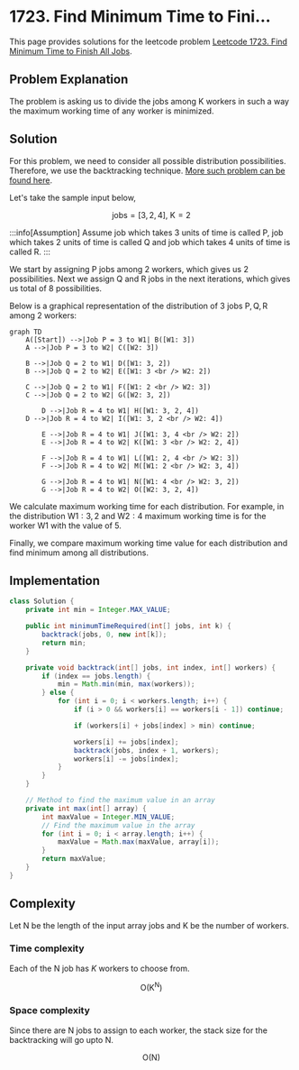 
# 1723. Find Minimum Time to Fini...

This page provides solutions for the leetcode problem [Leetcode 1723. Find Minimum Time to Finish All Jobs](https://leetcode.com/problems/find-minimum-time-to-finish-all-jobs/description/).

## Problem Explanation

The problem is asking us to divide the jobs among $\text{K}$ workers in such a way the maximum working time of any worker is minimized.

## Solution

For this problem, we need to consider all possible distribution possibilities. Therefore, we use the backtracking technique. [More such problem can be found here](/backtracking/partition-array-into-k-subarrays).

Let's take the sample input below,

$$
\text{jobs} = [3,2,4], \ \text{K} = 2
$$

:::info[Assumption]
Assume job which takes $3$ units of time is called $\text{P}$, job which takes $2$ units of time is called $\text{Q}$ and job which takes $4$ units of time is called $\text{R}$.
:::

We start by assigning $\text{P}$ jobs among $2$ workers, which gives us $2$ possibilities. Next we assign $\text{Q}$ and $\text{R}$ jobs in the next iterations, which gives us total of $8$ possibilities.

Below is a graphical representation of the distribution of $3$ jobs $\text{P}, \text{Q}, \text{R}$ among $2$ workers: 

<div style={{textAlign:"center"}}>

```mermaid
graph TD
    A([Start]) -->|Job P = 3 to W1| B([W1: 3])
    A -->|Job P = 3 to W2| C([W2: 3])
	
    B -->|Job Q = 2 to W1| D([W1: 3, 2])
    B -->|Job Q = 2 to W2| E([W1: 3 <br /> W2: 2])

    C -->|Job Q = 2 to W1| F([W1: 2 <br /> W2: 3])
    C -->|Job Q = 2 to W2| G([W2: 3, 2])

		D -->|Job R = 4 to W1| H([W1: 3, 2, 4])
    D -->|Job R = 4 to W2| I([W1: 3, 2 <br /> W2: 4])

		E -->|Job R = 4 to W1| J([W1: 3, 4 <br /> W2: 2])
		E -->|Job R = 4 to W2| K([W1: 3 <br /> W2: 2, 4])

		F -->|Job R = 4 to W1| L([W1: 2, 4 <br /> W2: 3])
		F -->|Job R = 4 to W2| M([W1: 2 <br /> W2: 3, 4])

		G -->|Job R = 4 to W1| N([W1: 4 <br /> W2: 3, 2])
		G -->|Job R = 4 to W2| O([W2: 3, 2, 4])
``` 
</div>


We calculate maximum working time for each distribution. For example, in the distribution $\text{W1}: 3, 2$ and $\text{W2}:4$ maximum working time is for the worker $\text{W1}$ with the value of $5$. 

Finally, we compare maximum working time value for each distribution and find minimum among all distributions.


## Implementation

<Tabs>
  <TabItem value="Java" label="Java" default>

```java
class Solution {
    private int min = Integer.MAX_VALUE;

    public int minimumTimeRequired(int[] jobs, int k) {
        backtrack(jobs, 0, new int[k]);
        return min;
    }

    private void backtrack(int[] jobs, int index, int[] workers) {
        if (index == jobs.length) {
            min = Math.min(min, max(workers));
        } else {
            for (int i = 0; i < workers.length; i++) {
                if (i > 0 && workers[i] == workers[i - 1]) continue;

                if (workers[i] + jobs[index] > min) continue;

                workers[i] += jobs[index];
                backtrack(jobs, index + 1, workers);
                workers[i] -= jobs[index];
            }
        }
    }

    // Method to find the maximum value in an array
    private int max(int[] array) {
        int maxValue = Integer.MIN_VALUE;
        // Find the maximum value in the array
        for (int i = 0; i < array.length; i++) {
            maxValue = Math.max(maxValue, array[i]);
        }
        return maxValue;
    }
}
```
</TabItem>
</Tabs>


## Complexity

Let $\text{N}$ be the length of the input array $\text{jobs}$ and $\text{K}$ be the number of workers.

### Time complexity 

Each of the $\text{N}$ job has $K$ workers to choose from.

$$
\text{O}(\text{K} ^ \text{N})
$$



### Space complexity

Since there are $\text{N}$ jobs to assign to each worker, the stack size for the backtracking will go upto $\text{N}$.

$$
\text{O}(\text{N})
$$